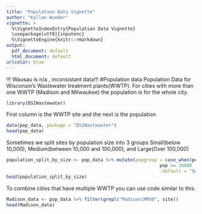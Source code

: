 ```yaml
---
title: "Population Data Vignette"
author: "Kyllan Wunder"
vignette: >
  %\VignetteIndexEntry{Population Data Vignette}
  \usepackage[utf8]{inputenc}
  %\VignetteEngine{knitr::rmarkdown}
output:
  pdf_document: default
  html_document: default
urlcolor: blue
---
```

!!! Wausau is n/a , inconsistant data!!!
#Population data
Population Data for Wisconsin's Wastewater treatment plants(WWTP). For cities with more than one WWTP (Madison and Milwaukee) the population is for the whole city.

```r
library(DSIWastewater)
```

First column is the WWTP site and the next is the population
```r
data(pop_data, package = "DSIWastewater")
head(pop_data)
```

Sometimes we split sites by population size into 3 groups Small(below 10,000), Medium(between 10,000 and 100,000), and Large(Over 100,000)
```r
population_split_by_size <- pop_data %>% mutate(popgroup = case_when(pop >= 100000 ~ "Large",
                                                         pop >= 10000  ~ "Medium",
                                                         .default = "Small"))
head(population_split_by_size)
```


To combine cities that have multiple WWTP you can use code similar to this.
```r
Madison_data <- pop_data %>% filter(grepl("Madison|MMSD", site))
head(Madison_data)
```


